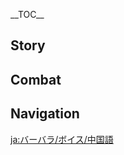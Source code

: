 {{CharacterTabs}}
{{LanguageTabs}}

__TOC__
==Story==
{{VO/Story
|character           = Barbara
|language            = zh
|language_s          = zh
|language_t          = zh-tw
|name_s              = 芭芭拉
|name_t              = 芭芭拉
|vo_01_01_title_s    = 初次见面…
|vo_01_01_title_t    = 初次見面…
|vo_01_01_subtitle   = Hello
|vo_01_01_file       = VO_{language}{character} Hello.ogg
|vo_01_01_tx_s       = 芭芭拉，闪耀登场~治疗就交给我吧，不会让你失望的！
|vo_01_01_tx_t       = 芭芭拉，閃耀登場~治療就交給我吧，不會讓{{MC|你|妳|mc=1}}失望的！
|vo_01_01_rm         = Bābālā, shǎnyào dēngchǎng~ Zhìliáo jiù jiāogěiwǒ ba, bùhuì ràng nǐ shīwàng de!
|vo_01_01_tl         = Barbara, sparkling debut~ Leave the healing to me, I won't disappoint you!

|vo_02_01_title_s    = 闲聊・犯困
|vo_02_01_title_t    = 閒聊・犯睏
|vo_02_01_subtitle   = Chat: Sleepiness
|vo_02_01_file       = VO_{language}{character} Chat - Sleepiness.ogg
|vo_02_01_tx_s       = 再这样站下去，会…想睡觉的…
|vo_02_01_tx_t       = 再這樣站下去，會…想睡覺的…
|vo_02_01_rm         = Zài zhèyàng zhàn xiàqù, huì... xiǎng shuìjiào de...
|vo_02_01_tl         = If I keep standing like this, I'll... want to sleep...

|vo_02_02_title_s    = 闲聊・激励
|vo_02_02_title_t    = 閒聊・激勵
|vo_02_02_subtitle   = Chat: Encouragement
|vo_02_02_file       = VO_{language}{character} Chat - Encouragement.ogg
|vo_02_02_tx_s       = 大家应该都在努力着，那我们也不能偷懒，对吧？
|vo_02_02_tx_t       = 大家應該都在努力著，那我們也不能偷懶，對吧？
|vo_02_02_rm         = Dàjiā yīnggāi dōu zài nǔlìzhe, nà wǒmen yě bùnéng tōulǎn, duì ba?
|vo_02_02_tl         = Everyone's probably working hard, so we can't slack off either, right?

|vo_02_03_title_s    = 闲聊・提神秘诀
|vo_02_03_title_t    = 閒聊・提神秘訣
|vo_02_03_subtitle   = Chat: Keeping One Refreshed
|vo_02_03_file       = VO_{language}{character} Chat - Keeping One Refreshed.ogg
|vo_02_03_tx_s       = 欸，是没精神了吗？尝一尝我做的辣味饮料吧，很提神的喔！
|vo_02_03_tx_t       = 欸，是沒精神了嗎？嘗一嘗我做的辣味飲料吧，很提神的喔！
|vo_02_03_rm         = Ei, shì méi jīngshénle ma? Chángyicháng wǒ zuò de làwèi yǐnliào ba, hěn tíshén de ō!
|vo_02_03_tl         = Aww, are you feeling tired? Try this spicy drink I made, it's really refreshing!

<!-- Weather -->
|vo_03_01_title_s    = 下雨的时候…
|vo_03_01_title_t    = 下雨的時候…
|vo_03_01_subtitle   = When It Rains
|vo_03_01_file       = VO_{language}{character} When It Rains.ogg
|vo_03_01_tx_s       = 这样淋着不要紧吗？会感冒的吧？
|vo_03_01_tx_t       = 這樣淋著不要緊嗎？會感冒的吧？
|vo_03_01_rm         = Zhèyàng línzhe bùyàojǐn ma? Huì gǎnmào de ba?
|vo_03_01_tl         = Is it really okay to get drenched like this? Won't we catch a cold?

|vo_03_02_title_s    = 打雷的时候…
|vo_03_02_title_t    = 打雷的時候…
|vo_03_02_subtitle   = When Thunder Strikes
|vo_03_02_file       = VO_{language}{character} When Thunder Strikes.ogg
|vo_03_02_tx_s       = 呜哇！
|vo_03_02_tx_t       = 嗚哇！
|vo_03_02_rm         = Wūwa!
|vo_03_02_tl         = Wah!

|vo_03_03_title_s    = 下雪的时候…
|vo_03_03_title_t    = 下雪的時候…
|vo_03_03_subtitle   = When It Snows
|vo_03_03_file       = VO_{language}{character} When It Snows.ogg
|vo_03_03_tx_s       = 欸！是雪花欸！冰冰凉凉的~！
|vo_03_03_tx_t       = 欸！是雪花欸！冰冰涼涼的~！
|vo_03_03_rm         = Ei! Shì xuěhuā ei! Bīngbīngliángliáng de~!
|vo_03_03_tl         = Oh, snowflakes! They're so cold and icy~!

|vo_03_04_title_s    = 阳光很好…
|vo_03_04_title_t    = 陽光很好…
|vo_03_04_subtitle   = When the Sun Is Out
|vo_03_04_file       = VO_{language}{character} When the Sun Is Out.ogg
|vo_03_04_tx_s       = 这样的好天气，嗯~适合比较明快的曲风呢！
|vo_03_04_tx_t       = 這樣的好天氣，嗯~適合比較明快的曲風呢！
|vo_03_04_rm         = Zhèyàng de hǎotiānqì, ǹg~ Shìhé bǐjiào míngkuài de qǔfēng ne!
|vo_03_04_tl         = This kind of nice weather, mmm~ suits a brighter style of music!

|vo_03_05_title_s    = 刮大风了…
|vo_03_05_title_t    = 刮大風了…
|vo_03_05_subtitle   = When the Wind Is Blowing
|vo_03_05_file       = VO_{language}{character} When the Wind Is Blowing.ogg
|vo_03_05_tx_s       = 放心，我不会被吹走的！
|vo_03_05_tx_t       = 放心，我不會被吹走的！
|vo_03_05_rm         = Fàngxīn, wǒ bùhuì bèi chuīzǒu de!
|vo_03_05_tl         = Don't worry, I won't be blown away!

|vo_04_01_title_s    = 早上好…
|vo_04_01_title_t    = 早安…
|vo_04_01_subtitle   = Good Morning
|vo_04_01_file       = VO_{language}{character} Good Morning.ogg
|vo_04_01_tx_s       = 早安~今天也要加油呀。
|vo_04_01_tx_t       = 早安~今天也要加油呀。
|vo_04_01_rm         = Zǎo'ān~ Jīntiān yě yào jiāyóu ya.
|vo_04_01_tl         = Good morning~ We must also do our best today.

|vo_04_02_title_s    = 中午好…
|vo_04_02_title_t    = 午安…
|vo_04_02_subtitle   = Good Afternoon
|vo_04_02_file       = VO_{language}{character} Good Afternoon.ogg
|vo_04_02_tx_s       = 欸，想听我唱歌…？对不起，还…还没有到演出时间呢。
|vo_04_02_tx_t       = 欸，想聽我唱歌…？對不起，還…還沒有到演出時間呢。
|vo_04_02_rm         = Ei, xiǎng tīng wǒ chànggē...? Duìbùqǐ, hái... hái méiyǒu dào yǎnchū shíjiān ne.
|vo_04_02_tl         = Ehh, you want to hear me sing...? I'm sorry, it... it isn't time for the performance yet.

|vo_04_03_title_s    = 晚上好…
|vo_04_03_title_t    = 晚上好…
|vo_04_03_subtitle   = Good Evening
|vo_04_03_file       = VO_{language}{character} Good Evening.ogg
|vo_04_03_tx_s       = 想吃猎鹿人餐馆的香辣鲈鱼…可是最近的肚子，呜…
|vo_04_03_tx_t       = 想吃獵鹿人餐館的香辣鱸魚…可是最近的肚子，嗚…
|vo_04_03_rm         = Xiǎng chī Lièlùrén Cānguǎn de xiānglà lúyú... Kěshì zuìjìn de dùzi, wu...
|vo_04_03_tl         = I want to eat some spicy bass from Good Hunter... But my stomach recently, sigh...

|vo_04_04_title_s    = 晚安…
|vo_04_04_title_t    = 晚安…
|vo_04_04_subtitle   = Good Night
|vo_04_04_file       = VO_{language}{character} Good Night.ogg
|vo_04_04_tx_s       = 辛苦了！请好好休息吧。
|vo_04_04_tx_t       = 辛苦了！請好好休息吧。
|vo_04_04_rm_s       = Xīnkǔle! Qǐng hǎohao xiūxi ba.
|vo_04_04_rm_t       = Xīnkǔle! Qǐng hǎohao xiūxí ba.
|vo_04_04_tl         = Thank you for your hard work! Please have a good rest.

|vo_05_01_title_s    = 关于{name_s}自己…
|vo_05_01_title_t    = 關於{name_t}自己…
|vo_05_01_subtitle   = About {character}
|vo_05_01_file       = VO_{language}{character} About {character}.ogg
|vo_05_01_tx_s       = 「指引我前进的风啊。在我困顿时给我继续前行的力量，在我迷惑时给我辨明善恶的智慧，在我遭受不义时给我抗争的勇气…」…哎呀，抱歉，刚才在专心祈祷。有什么事吗？
|vo_05_01_tx_t       = 「指引我前進的風啊。在我困頓時給我繼續前行的力量，在我迷惑時給我辨明善惡的智慧，在我遭受不義時給我抗爭的勇氣…」…哎呀，抱歉，剛才在專心祈禱。有什麼事嗎？
|vo_05_01_rm         = "Zhǐyǐn wǒ qiánjìn de fēng a. Zài wǒ kùndùn shí gěi wǒ jìxù qiánxíng de lìliàng, zài wǒ míhuò shí gěi wǒ biànmíng shàn'è de zhìhuì, zài wǒ zāoshòu bùyì shí gěi wǒ kàngzhēng de yǒngqì..." ...Āiya, bàoqiàn, gāngcái zài zhuānxīn qídǎo. Yǒu shénme shì ma?
|vo_05_01_tl         = "The wind that guides me onward, grant me the strength to move forward in my distress, grant me the wisdom to discern good and evil in my confusion, grant me the courage of resistance when faced with injustice..." ...Ah, my apologies, I was focused in prayer. Is something the matter?

|vo_06_01_title_s    = 关于我们・愿望
|vo_06_01_title_t    = 關於我們・願望
|vo_06_01_subtitle   = About Us: Hopes
|vo_06_01_file       = VO_{language}{character} About Us - Hopes.ogg
|vo_06_01_tx_s       = 我的愿望，是给身边的大家带来笑容！只要能帮上你的忙，我就很开心了。
|vo_06_01_tx_t       = 我的願望，是給身邊的大家帶來笑容！只要能幫上{{MC|你|妳|mc=1}}的忙，我就很開心了。
|vo_06_01_rm         = Wǒ de yuànwàng, shì gěi shēnbiān de dàjiā dàilái xiàoróng! Zhǐyào néng bāngshàng nǐ de máng, wǒ jiù hěn kāixīnle.
|vo_06_01_tl         = My wish is to bring smiles to everyone around me! I would be really happy if I can help you.

|vo_06_02_title_s    = 关于我们・梦想
|vo_06_02_title_t    = 關於我們・夢想
|vo_06_02_subtitle   = About Us: Dreams
|vo_06_02_friendship = 6
|vo_06_02_file       = VO_{language}{character} About Us - Dreams.ogg
|vo_06_02_tx_s       = 谢谢你陪我走到现在，离我的梦想已经越来越近了呢。未来的日子，也请多多关照啦~！
|vo_06_02_tx_t       = 謝謝{{MC|你|妳|mc=1}}陪我走到現在，離我的夢想已經越來越近了呢。未來的日子，也請多多關照啦~！
|vo_06_02_rm         = Xièxie nǐ péi wǒ zǒu dào xiànzài, lí wǒ de mèngxiǎng yǐjīng yuè lái yuè jìnle ne. Wèilái de rìzi, yě qǐng duōduō guānzhào la~!
|vo_06_02_tl         = Thank you for accompanying me this far. I'm getting closer and closer to my dreams. Please continue looking after me in the future as well!

|vo_07_01_title_s    = 关于「神之眼」…
|vo_07_01_title_t    = 關於「神之眼」…
|vo_07_01_subtitle   = About the [[Vision]]
|vo_07_01_friendship = 4
|vo_07_01_file       = VO_{language}{character} About the Vision.ogg
|vo_07_01_tx_s       = 每个人都会有自己的愿望。汇聚大家的愿望，让大家感到幸福，这一定，就是神给予我的使命吧。
|vo_07_01_tx_t       = 每個人都會有自己的願望。匯聚大家的願望，讓大家感到幸福，這一定，就是神給予我的使命吧。
|vo_07_01_rm         = Měigèrén dōuhuì yǒu zìjǐ de yuànwàng. Huìjù dàjiā de yuànwàng, ràng dàjiā gǎndào xìngfú, zhè yīdìng, jiùshì shén jǐyǔ wǒ de shǐmìng ba.
|vo_07_01_tl         = Everyone has their own wishes. Gathering everyone's wishes, bringing happiness to everyone, this must be the mission that the Gods have given me.

|vo_07_02_title_s    = 有什么想要分享…
|vo_07_02_title_t    = 有什麼想要分享…
|vo_07_02_subtitle   = Something to Share
|vo_07_02_file       = VO_{language}{character} Something to Share.ogg
|vo_07_02_tx_s       = 蒙德城外青青的原野，真的百看不厌。但我听说，世界上还有蓝色的树林呢！就在海对岸的稻妻城那边。嗯！我还得多攒一点…欸？问我在攒什么？嘿嘿，是秘密哦~！
|vo_07_02_tx_t       = 蒙德城外青青的原野，真的百看不厭。但我聽說，世界上還有藍色的樹林呢！就在海對岸的稻妻城那邊。嗯！我還得多存一點…欸？問我在存什麼？嘿嘿，是秘密哦~！
|vo_07_02_rm         = Méngdé-chéng wài qīngqīng de yuányě, zhēnde bǎikànbùyàn. Dàn wǒ tīngshuō, shìjiè shàng hái yǒu lánsè de shùlín ne! Jiù zài hǎiduì'àn de Dàoqī-chéng nàbiān. Ǹg! Wǒ hái děi duō zǎn yīdiǎn... Ei? Wèn wǒ zài zǎn shénme? Hēihei, shì mìmì o~!
|vo_07_02_tl         = I never tire of seeing the green fields outside of Mondstadt City. But I've heard that there are also blue forests in this world! Right across the sea near Inazuma City. Mmm! I still have to save up a little more... Eh? You're asking me what I'm saving? Hehe, it's a secret!

|vo_07_03_title_s    = 感兴趣的见闻…
|vo_07_03_title_t    = 感興趣的見聞…
|vo_07_03_subtitle   = Interesting Things
|vo_07_03_file       = VO_{language}{character} Interesting Things.ogg
|vo_07_03_tx_s       = 向日葵一直对着阳光的样子，很耀眼呢。其实，妈妈送过我一条向日葵风格的礼裙…但我什么时候才能穿上它去演出呢？
|vo_07_03_tx_t       = 向日葵一直對著陽光的樣子，很耀眼呢。其實，媽媽送過我一條向日葵風格的禮裙…但我什麼時候才能穿上它去演出呢？
|vo_07_03_rm         = Xiàngrìkuí yīzhí duìzhe yángguāng de yàngzi, hěn yàoyǎn ne. Qíshí, māma sòngguò wǒ yītiáo xiàngrìkuí fēnggé de lǐqún... Dàn wǒ shénme shíhòu cáinéng chuān shàng tā qù yǎnchū ne?
|vo_07_03_tl         = The way sunflowers always face the sun is a very dazzling sight. Actually, Mother once gifted me a sunflower dress... But when will I be able to wear it for a performance?

|vo_08_01_title_s    = 关于琴…
|vo_08_01_title_t    = 關於琴…
|vo_08_01_subtitle   = About [[Jean]]
|vo_08_01_friendship = 4
|vo_08_01_file       = VO_{language}{character} About Jean.ogg
|vo_08_01_tx_s       = 代理团长大人…骑士团的领袖，大家都很喜欢她哦。欸？问我吗？我…我当然也非常尊敬她！
|vo_08_01_tx_t       = 代理團長大人…騎士團的領袖，大家都很喜歡她哦。欸？問我嗎？我…我當然也非常尊敬她！
|vo_08_01_rm         = Dàilǐ Tuánzhǎng-dàrén... Qíshìtuán de lǐngxiù, dàjiā dōu hěn xǐhuān tā o. Ei? Wèn wǒ ma? Wǒ... wǒ dāngrán yě fēicháng zūnjìng tā!
|vo_08_01_tl         = The Acting Grand Master... The leader of the Knights, everyone really likes her. Eh? You're asking me? I... Of course I also respect her very much!

|vo_08_02_title_s    = 关于丽莎…
|vo_08_02_title_t    = 關於麗莎…
|vo_08_02_subtitle   = About [[Lisa]]
|vo_08_02_friendship = 4
|vo_08_02_file       = VO_{language}{character} About Lisa.ogg
|vo_08_02_tx_s       = 我一直承蒙丽莎姐姐照顾呢。要是她也成为偶像的话，我绝对会全力应援，喊到嗓子哑掉…啊，这样会吓到别人的吧…
|vo_08_02_tx_t       = 我一直承蒙麗莎姐姐照顧呢。要是她也成為偶像的話，我絕對會全力應援，喊到嗓子啞掉…啊，這樣會嚇到別人的吧…
|vo_08_02_rm         = Wǒ yīzhí chéngméng Lìshā-jiějie zhàogù ne. Yàoshi tā yě chéngwéi ǒuxiàng de huà, wǒ juéduì huì quánlì yìngyuán, hǎn dào sǎngzi yǎdiào... A, zhèyàng huì xià dào biérén de ba...
|vo_08_02_tl         = I've always been under the care of Lisa. If she were to become an idol, I will definitely cheer her on with all of my energy, and shout until my voice becomes hoarse... Ah, that might scare other people...

|vo_08_03_title_s    = 关于安柏…
|vo_08_03_title_t    = 關於安柏…
|vo_08_03_subtitle   = About [[Amber]]
|vo_08_03_friendship = 4
|vo_08_03_file       = VO_{language}{character} About Amber.ogg
|vo_08_03_tx_s       = 以前就经常看到安柏风风火火地往城外跑，侦察骑士还真是辛苦呀。
|vo_08_03_tx_t       = 以前就經常看到安柏風風火火地往城外跑，偵察騎士還真是辛苦呀。
|vo_08_03_rm         = Yǐqián jiù jīngcháng kàndào Ānbó fēngfēnghuǒhuǒ de wǎng chéngwài pǎo, Zhēnchá-qíshì hái zhēnshi xīnkǔ ya.
|vo_08_03_tl         = In the past, I've often seen Amber rushing out of the city in a great hurry. Being an Outrider must be tough.

|vo_08_04_title_s    = 关于迪卢克…
|vo_08_04_title_t    = 關於迪盧克…
|vo_08_04_subtitle   = About [[Diluc]]
|vo_08_04_friendship = 4
|vo_08_04_file       = VO_{language}{character} About Diluc.ogg
|vo_08_04_tx_s       = 迪卢克老爷吗？上次在「天使的馈赠」演出，他一直皱着眉头…是不是我唱的歌他不喜欢呢？
|vo_08_04_tx_t       = 迪盧克老爺嗎？上次在「天使的饋贈」演出，他一直皺著眉頭…是不是我唱的歌他不喜歡呢？
|vo_08_04_rm         = Dílúkè-lǎoyé ma? Shàngcì zài "Tiānshǐ de Kuìzèng" yǎnchū, tā yīzhí zhòuzhe méitóu... Shìbushì wǒ chàng de gē tā bùxǐhuān ne?
|vo_08_04_tl         = Master Diluc? The last time I was performing at the "Angel's Share," he was furrowing his brows the whole time...maybe he didn't like the song I was singing?

|vo_08_05_title_s    = 关于温迪…
|vo_08_05_title_t    = 關於溫迪…
|vo_08_05_subtitle   = About [[Venti]]
|vo_08_05_friendship = 4
|vo_08_05_file       = VO_{language}{character} About Venti.ogg
|vo_08_05_tx_s       = 温迪的声音很好听！不过，他唱的歌跟我擅长的风格差异很大。我试着偷偷学过…那旋律还真是复杂呀。
|vo_08_05_tx_t       = 溫迪的聲音很好聽！不過，他唱的歌跟我擅長的風格差異很大。我試著偷偷學過…那旋律還真是複雜呀。
|vo_08_05_rm         = Wēndí de shēngyīn hěn hǎotīng! Bùguò, tā chàng de gē gēn wǒ shàncháng de fēnggé chāyì hěn dà. Wǒ shìzhe tōutōu xuéguò... Nà xuánlǜ hái zhēnshi fùzá ya.
|vo_08_05_tl         = Venti's voice is so nice! Although, the songs he sings versus the songs I'm good at have a big gap in style. I secretly tried learning once... The melody was really complicated.

|vo_08_06_title_s    = 关于班尼特…
|vo_08_06_title_t    = 關於班尼特…
|vo_08_06_subtitle   = About [[Bennett]]
|vo_08_06_friendship = 4
|vo_08_06_file       = VO_{language}{character} About Bennett.ogg
|vo_08_06_tx_s       = 班尼特经常带着一身伤痕来教堂…他却一直毫不在意、大大咧咧地笑着。唔…还是应该更爱惜自己才好啊。
|vo_08_06_tx_t       = 班尼特經常帶著一身傷痕來教堂…他卻一直毫不在意、大大咧咧地笑著。唔…還是應該更愛惜自己才好啊。
|vo_08_06_rm_s       = Bānnítè jīngcháng dài zhe yīshēn shānghén lái jiàotáng... Tā què yīzhí háo bù zàiyì, dàdaliēliě de xiàozhe. Wu... háishì yīnggāi gèng àixī zìjǐ cái hǎo a.
|vo_08_06_rm_t       = Bānnítè jīngcháng dài zhe yīshēn shānghén lái jiàotáng... Tā què yīzhí háo bù zàiyì, dàdaliēliě de xiàozhe. Wu... háishì yīnggāi gèng àixí zìjǐ cái hǎo a.
|vo_08_06_tl         = Bennett always arrives at the Cathedral with a body full of wounds... But he doesn't mind it in the slightest, always laughing heartily. Sigh... It's better to take good care of yourself.

|vo_08_07_title_s    = 关于法尔伽…
|vo_08_07_title_t    = 關於法爾伽…
|vo_08_07_subtitle   = About [[Varka]]
|vo_08_07_friendship = 4
|vo_08_07_file       = VO_{language}{character} About Varka.ogg
|vo_08_07_tx_s       = 父亲跟着法尔伽大团长一起出远门了，也不知道路途中会不会遇到什么…啊，没关系，大团长可是「北风骑士」，一定没问题的！我…也会为他们祈祷的。
|vo_08_07_tx_t       = 父親跟著法爾伽大團長一起出遠門了，也不知道路途中會不會遇到什麼…啊，沒關係，大團長可是「北風騎士」，一定沒問題的！我…也會為他們祈禱的。
|vo_08_07_rm         = Fùqīn gēnzhe Fǎěrjiā Dà-tuánzhǎng yīqǐ chūyuǎnménle, yě bùzhīdào lùtú zhōng huìbuhuì yùdào shénme... A, méiguānxì, Dà-tuánzháng kěshì "Běifēng Qíshì", yīdìng méiwèntí de! Wǒ... yě huì wèi tāmen qídǎo de.
|vo_08_07_tl         = Father left to accompany Grand Master Varka on a long journey, and I don't know what they might encounter along the way... Ah, it's alright, the Grand Master is the "Boreas Knight," so they'll definitely be fine! I'll... also keep them in my prayers.

|vo_08_08_title_s    = 关于罗莎莉亚…
|vo_08_08_title_t    = 關於蘿莎莉亞…
|vo_08_08_subtitle   = About [[Rosaria]]
|vo_08_08_friendship = 4
|vo_08_08_file       = VO_{language}{character} About Rosaria.ogg
|vo_08_08_tx_s       = 罗莎莉亚修女虽然难以接近，也从不参加祈祷，但我觉得…唔，她一定是相信着风神的！不过，不过我并没有勇气和她交流就是了…
|vo_08_08_tx_t       = 蘿莎莉亞修女雖然難以接近，也從不參加祈禱，但我覺得…唔，她一定是相信著風神的！不過，不過我並沒有勇氣和她交流就是了…
|vo_08_08_rm_s       = Luóshālìyà-xiūnǚ suīrán nán yǐ jiējìn, yě cóng bù cānjiā qídǎo, dàn wǒ juéde... Wu, tā yīdìng shì xiāngxìn zhe Fēngshén de! Bùguò, bùguò wǒ bìng méiyǒu yǒngqì hé tā jiāoliú jiùshìle...
|vo_08_08_rm_t       = Luóshālìyà-xiūnǚ suīrán nán yǐ jiējìn, yě cóng bù cānjiā qídǎo, dàn wǒ juéde... Wu, tā yīdìng shì xiāngxìn zhe Fēngshén de! Bùguò, bùguò wǒ bìng méiyǒu yǒngqì hàn tā jiāoliú jiùshìle...
|vo_08_08_tl         = Although Sister Rosaria is hard to approach and never joins the prayers, I feel... She must believe in the Anemo Archon! I don't have the courage to interact with her though...

|vo_08_09_title_s    = 关于诺艾尔…
|vo_08_09_title_t    = 關於諾艾爾…
|vo_08_09_subtitle   = About [[Noelle]]
|vo_08_09_friendship = 4
|vo_08_09_file       = VO_{language}{character} About Noelle.ogg
|vo_08_09_tx_s       = 诺艾尔实在是太可爱了！人又温柔，还很有耐心，跟她在一起的时候，完全不会有什么压力…哦，对了，她做的茶点也很特别。又香，又甜，而且很健康，嘿嘿。
|vo_08_09_tx_t       = 諾艾爾實在是太可愛了！人又溫柔，還很有耐心，跟她在一起的時候，完全不會有什麼壓力…哦，對了，她做的茶點也很特別。又香，又甜，而且很健康，嘿嘿。
|vo_08_09_rm         = Nuò'ài'ěr shízài shì tài kě'àile! Rén yòu wēnróu, hái hěn yǒu nàixīn, gēn tā zàiyīqǐ de shíhòu, wánquán bùhuì yǒu shénme yālì... O, duìle, tā zuò de chádiǎn yě hěn tèbié. Yòu xiāng, yòu tián, érqiě hěn jiànkāng, hēihei.
|vo_08_09_tl         = Noelle is just too cute! She's both gentle and patient. When I'm with her, I don't feel any pressure at all... Oh, right, the refreshments she makes are also very special. Fragrant and sweet, and also very healthy. Hehe.

|vo_09_01_title_s    = 想要了解{name_s}・其一
|vo_09_01_title_t    = 想要瞭解{name_t}・其一
|vo_09_01_subtitle   = More About {character}: I
|vo_09_01_file       = VO_{language}{character} More About {character} - 01.ogg
|vo_09_01_tx_s       = 骑士们挥剑作战的样子好帅啊！你是不是也有这种感觉？我自己也试过用剑…欸嘿嘿，可惜我在剑术上，完全没有天赋呢。
|vo_09_01_tx_t       = 騎士們揮劍作戰的樣子好帥啊！{{MC|你|妳|mc=1}}是不是也有這種感覺？我自己也試過用劍…欸嘿嘿，可惜我在劍術上，完全沒有天賦呢。
|vo_09_01_rm         = Qíshìmen huījiàn zuòzhàn de yàngzi hǎo shuài a! Nǐ shìbushì yě yǒu zhèzhǒng gǎnjué? Wǒ zìjǐ yě shìguò yòng jiàn... Eihēihēi, kěxí wǒ zài jiànshù shàng, wánquán méiyǒu tiānfù ne.
|vo_09_01_tl         = The way the Knights wield their swords and engage in combat is so cool! Do you feel the same way? I've also tried using a sword myself... Ehehe, it's too bad that I don't have any talent in swordsmanship.

|vo_09_02_title_s    = 想要了解{name_s}・其二
|vo_09_02_title_t    = 想要瞭解{name_t}・其二
|vo_09_02_subtitle   = More About {character}: II
|vo_09_02_friendship = 3
|vo_09_02_file       = VO_{language}{character} More About {character} - 02.ogg
|vo_09_02_tx_s       = 想要治愈大家。就是这么简单的心情，让我成为了牧师。要是能帮上大家就好了。
|vo_09_02_tx_t       = 想要治癒大家。就是這麼簡單的心情，讓我成為了牧師。要是能幫上大家就好了。
|vo_09_02_rm         = Xiǎngyào zhìyù dàjiā. Jiùshì zhème jiǎndān de xīnqíng, ràng wǒ chéngwéile mùshī. Yàoshi néng bāngshàng dàjiā jiù hǎole.
|vo_09_02_tl         = I want to heal everyone. It's this simple emotion that pushed me to become a Deaconess. It would be nice if I can help everyone.

|vo_09_03_title_s    = 想要了解{name_s}・其三
|vo_09_03_title_t    = 想要瞭解{name_t}・其三
|vo_09_03_subtitle   = More About {character}: III
|vo_09_03_friendship = 4
|vo_09_03_file       = VO_{language}{character} More About {character} - 03.ogg
|vo_09_03_tx_s       = 偶像，唔{{sic|...|hide=1}}是从艾莉丝那边了解到的…「优秀的偶像能够治愈人们的心灵。」嗯，嗯，总之就是这样啦。
|vo_09_03_tx_t       = 偶像，唔…是從艾莉絲那邊瞭解到的…「優秀的偶像能夠治癒人們的心靈。」嗯，嗯，總之就是這樣啦。
|vo_09_03_rm         = Ǒuxiàng, wú... Shì cóng Àilìsī nàbiān liǎojiě dào de... "Yōuxiù de ǒuxiàng nénggòu zhìyù rénmen de xīnlíng." Ǹg, ǹg, zǒngzhī jiùshì zhèyàng la.
|vo_09_03_tl         = Idol, huh... I learned about them from Alice. "Excellent idols can heal the hearts of others." Mm mm, that's it really.

|vo_09_04_title_s    = 想要了解{name_s}・其四
|vo_09_04_title_t    = 想要瞭解{name_t}・其四
|vo_09_04_subtitle   = More About {character}: IV
|vo_09_04_friendship = 5
|vo_09_04_file       = VO_{language}{character} More About {character} - 04.ogg
|vo_09_04_tx_s       = 我每天都在努力，这份努力…如果能配得上蒙德城大家的信任…
|vo_09_04_tx_t       = 我每天都在努力，這份努力…如果能配得上蒙德城大家的信任…
|vo_09_04_rm         = Wǒ měitiān dōu zài nǔlì, zhè fèn nǔlì... Rúguǒ néng pèidéshàng Méngdé-chéng dàjiā de xìnrèn...
|vo_09_04_tl         = I'm trying my best every day. This effort... If it can be worthy of the trust of everyone in Mondstadt...

|vo_09_05_title_s    = 想要了解{name_s}・其五
|vo_09_05_title_t    = 想要瞭解{name_t}・其五
|vo_09_05_subtitle   = More About {character}: V
|vo_09_05_friendship = 6
|vo_09_05_file       = VO_{language}{character} More About {character} - 05.ogg
|vo_09_05_tx_s       = 每次演出的时候我都会想…我真的能够治愈蒙德城里的每个人么？但是看着你，我总觉得只要一步步向前，总有一天…欸？至少已经把你治愈了…？这时候不是应该说！我已经治愈很多人了吗？！不过这样也不错…
|vo_09_05_tx_t       = 每次演出的時候我都會想…我真的能夠治癒蒙德城裡的每個人嗎？但是看著{{MC|你|妳|mc=1}}，我總覺得只要一步步向前，總有一天…欸？至少已經把{{MC|你|妳|mc=1}}治癒了…？這時候不是應該說！我已經治癒很多人了嗎？！不過這樣也不錯…
|vo_09_05_rm         = Měicì yǎnchū de shíhòu wǒ dōuhuì xiǎng... Wǒ zhēnde nénggòu zhìyù Méngdé-chéng lǐ de měigèrén me? Dànshì kànzhe nǐ, wǒ zǒng juéde zhǐyào yībùbù xiàngqián, zǒngyǒu yītiān... Ei? Zhìshǎo yǐjīng bǎ nǐ zhìyùle...? Zhè shíhòu bùshì yīnggāi shuō! Wǒ yǐjīng zhìyù hěnduō rénle ma?! Bùguò zhèyàng yě bùcuò...
|vo_09_05_tl         = Every time I perform I always wonder... Am I really able to heal everyone in Mondstadt City? But when I look at you, I feel like as long as I keep moving forward step by step, one day... Huh? At least I've already healed you...? Shouldn't you be saying that I've already healed a lot of people?! But, this isn't too bad either...

|vo_10_01_title_s    = {name_s}的爱好…
|vo_10_01_title_t    = {name_t}的愛好…
|vo_10_01_subtitle   = {character}'s Hobbies
|vo_10_01_file       = VO_{language}{character} Hobbies.ogg
|vo_10_01_tx_s       = 是大家脸上的笑容，一直在支持我。
|vo_10_01_tx_t       = 是大家臉上的笑容，一直在支持我。
|vo_10_01_rm         = Shì dàjiā liǎnshàng de xiàoróng, yīzhí zài zhīchí wǒ.
|vo_10_01_tl         = It's the smile on everyone's faces that has continuously cheered me on.

|vo_10_02_title_s    = {name_s}的烦恼…
|vo_10_02_title_t    = {name_t}的煩惱…
|vo_10_02_subtitle   = {character}'s Troubles
|vo_10_02_file       = VO_{language}{character} Troubles.ogg
|vo_10_02_tx_s       = 同伴们一直在受伤…我，没有替大家分担痛苦的力量。但我可以尽最大的努力治疗！一定，要让大家恢复健康。
|vo_10_02_tx_t       = 同伴們一直在受傷…我，沒有替大家分擔痛苦的力量。但我可以盡最大的努力治療！一定，要讓大家恢復健康。
|vo_10_02_rm         = Tóngbànmen yīzhí zài shòushāng... Wǒ, méiyǒu tì dàjiā fēndān tòngkǔ de lìliàng. Dàn wǒ kěyǐ jǐn zuìdà de nǔlì zhìliáo! Yīdìng, yào ràng dàjiā huīfù jiànkāng.
|vo_10_02_tl         = My friends are always getting hurt... I don't have the ability to share in shouldering this pain. But I can do my very best to heal! I will definitely restore everyone to their fullest health.

|vo_10_03_title_s    = 喜欢的食物…
|vo_10_03_title_t    = 喜歡的食物…
|vo_10_03_subtitle   = Favorite Food
|vo_10_03_file       = VO_{language}{character} Favorite Food.ogg
|vo_10_03_tx_s       = 你喜欢麻辣小鱼干吗？我这还有两条…喏，给你一条！
|vo_10_03_tx_t       = {{MC|你|妳|mc=1}}喜歡麻辣小魚乾嗎？我這還有兩條…喏，給{{MC|你|妳|mc=1}}一條！
|vo_10_03_rm         = Nǐ xǐhuān málà-xiǎoyúgàn ma? Wǒ zhè háiyǒu liǎng tiáo... Nuo, gěi nǐ yī tiáo!
|vo_10_03_tl         = Do you like spicy dried fish? I still have two pieces here... Here's one for you!

|vo_10_04_title_s    = 讨厌的食物…
|vo_10_04_title_t    = 討厭的食物…
|vo_10_04_subtitle   = Least Favorite Food
|vo_10_04_file       = VO_{language}{character} Least Favorite Food.ogg
|vo_10_04_tx_s       = 我不太喜欢苦的东西，特别是…苦瓜。
|vo_10_04_tx_t       = 我不太喜歡苦的東西，特別是…苦瓜。
|vo_10_04_rm         = Wǒ bùtài xǐhuān kǔ de dōngxī, tèbié shì... kǔguā.
|vo_10_04_tl         = I don't particularly like bitter things, especially... bitter gourd.

<!-- Receiving a Gift -->
|vo_11_01_title_s    = 收到赠礼・其一
|vo_11_01_title_t    = 收到贈禮・其一
|vo_11_01_subtitle   = Receiving a Gift: I
|vo_11_01_file       = VO_{language}{character} Receiving a Gift - 01.ogg
|vo_11_01_tx_s       = 很少吃到那么合我口味的菜肴。今天是幸运日呢！
|vo_11_01_tx_t       = 很少吃到那麼合我口味的菜餚。今天是幸運日呢！
|vo_11_01_rm         = Hěnshǎo chī dào nàme hé wǒ kǒuwèi de càiyáo. Jīntiān shì xìngyùn-rì ne!
|vo_11_01_tl         = I rarely get to eat a dish that suits my personal tastes so much. Today is a lucky day!

|vo_11_02_title_s    = 收到赠礼・其二
|vo_11_02_title_t    = 收到贈禮・其二
|vo_11_02_subtitle   = Receiving a Gift: II
|vo_11_02_file       = VO_{language}{character} Receiving a Gift - 02.ogg
|vo_11_02_tx_s       = 谢谢你特意做的这些，这次，是被你治愈了。
|vo_11_02_tx_t       = 謝謝{{MC|你|妳|mc=1}}特意做的這些，這次，是被{{MC|你|妳|mc=1}}治癒了。
|vo_11_02_rm         = Xièxie nǐ tèyì zuò de zhèxiē, zhècì, shì bèi nǐ zhìyùle.
|vo_11_02_tl         = Thank you for going out of your way to make these. This time, I've been healed by you.

|vo_11_03_title_s    = 收到赠礼・其三
|vo_11_03_title_t    = 收到贈禮・其三
|vo_11_03_subtitle   = Receiving a Gift: III
|vo_11_03_file       = VO_{language}{character} Receiving a Gift - 03.ogg
|vo_11_03_tx_s       = 不，不好…
|vo_11_03_tx_t       = 不、不好…
|vo_11_03_rm         = Bù, bùhǎo...
|vo_11_03_tl         = N&mdash;Not good...

|vo_12_01_title_s    = 生日…
|vo_12_01_title_t    = 生日…
|vo_12_01_subtitle   = Birthday
|vo_12_01_file       = VO_{language}{character} Birthday.ogg
|vo_12_01_tx_s       = 请收下！这个是给你的生日礼物，专属签名绘哟~欸嘿，等下一首新歌，我会第一时间唱给你听的！生日快乐呀！
|vo_12_01_tx_t       = 請收下！這個是給{{MC|你|妳|mc=1}}的生日禮物，專屬簽名繪喲~欸嘿，等下一首新歌，我會第一時間唱給{{MC|你|妳|mc=1}}聽的！生日快樂呀！
|vo_12_01_rm         = Qǐng shōuxià! Zhège shì gěi nǐ de shēngrì lǐwù, zhuānshǔ qiānmínghuì yo~ Eihei, děngxià yī shǒu xīn'gē, wǒ huì dìyīshíjiān chàng gěi nǐ tīng de! Shēngrì kuàilè ya!
|vo_12_01_tl         = Please accept this! This is a birthday present for you, a special autograph~ Ehe, the next time I come up with a new song, I will sing it for you as soon as I can! Happy birthday!

|vo_13_01_title_s    = 突破的感受・起
|vo_13_01_title_t    = 突破的感受・起
|vo_13_01_subtitle   = Feelings About Ascension: Intro
|vo_13_01_ascension  = 1
|vo_13_01_file       = VO_{language}{character} Feelings About Ascension -  01.ogg
|vo_13_01_tx_s       = 芭芭拉的舞步…治愈力UP！
|vo_13_01_tx_t       = 芭芭拉的舞步…治癒力UP！
|vo_13_01_rm         = Bābālā de wǔbù... Zhìyùlì UP!
|vo_13_01_tl         = Barbara's dance steps... Healing power UP!

|vo_13_02_title_s    = 突破的感受・承
|vo_13_02_title_t    = 突破的感受・承
|vo_13_02_subtitle   = Feelings About Ascension: Building Up
|vo_13_02_ascension  = 2
|vo_13_02_file       = VO_{language}{character} Feelings About Ascension -  02.ogg
|vo_13_02_tx_s       = 谢谢你的支持~啊，不好，好像有点太激动了…心脏怦怦跳个不停。
|vo_13_02_tx_t       = 謝謝{{MC|你|妳|mc=1}}的支持~啊，不好，好像有點太激動了…心臟怦怦跳個不停。
|vo_13_02_rm         = Xièxie nǐ de zhīchí~ A, bùhǎo, hǎoxiàng yǒudiǎn tài jīdòngle... Xīnzàng pēngpeng tiào gè bùtíng.
|vo_13_02_tl         = Thank you for your support~ Ah, oh no, it seems I'm a little too excited... My heart is beating so fast.

|vo_13_03_title_s    = 突破的感受・转
|vo_13_03_title_t    = 突破的感受・轉
|vo_13_03_subtitle   = Feelings About Ascension: Climax
|vo_13_03_ascension  = 4
|vo_13_03_file       = VO_{language}{character} Feelings About Ascension -  03.ogg
|vo_13_03_tx_s       = 请告诉我继续变强的秘诀~欸？放心交给你就行？…这怎么行，我也要一起努力！
|vo_13_03_tx_t       = 請告訴我繼續變強的秘訣~欸？放心交給{{MC|你|妳|mc=1}}就行？…這怎麼行，我也要一起努力！
|vo_13_03_rm         = Qǐng gàosù wǒ jìxù biàn qiáng de mìjué~ Ei? Fàngxīn jiāo gěi nǐ jiùxíng? ...Zhè zěnme xíng, wǒ yě yào yīqǐ nǔlì!
|vo_13_03_tl         = Please tell me the secret to becoming stronger~ Eh? Don't worry and leave it to you? ...How can I do that, I also want to work hard together!

|vo_13_04_title_s    = 突破的感受・合
|vo_13_04_title_t    = 突破的感受・合
|vo_13_04_subtitle   = Feelings About Ascension: Conclusion
|vo_13_04_ascension  = 6
|vo_13_04_file       = VO_{language}{character} Feelings About Ascension -  04.ogg
|vo_13_04_tx_s       = 和你一起旅行，我才意识到舞台是没有边界的。谢谢你！嘿嘿…好！一起喊出那句咒语吧！三、二、一，&mdash;&mdash;芭芭拉冲呀！
|vo_13_04_tx_t       = 和{{MC|你|妳|mc=1}}一起旅行，我才意識到舞臺是沒有邊界的。謝謝{{MC|你|妳|mc=1}}！嘿嘿…好！一起喊出那句咒語吧！三、二、一，&mdash;&mdash;芭芭拉衝呀！
|vo_13_04_rm_s       = Hé nǐ yīqǐ lǚxíng, wǒ cái yìshí dào wǔtái shì méiyǒu biānjiè de. Xièxie nǐ! Hēihei... Hǎo! Yīqǐ hǎnchū nà jù zhòuyǔ ba! Sān, èr, yī, {{lmdash}}Bābālā chōng ya!
|vo_13_04_rm_t       = Hàn nǐ yīqǐ lǚxíng, wǒ cái yìshì dào wǔtái shì méiyǒu biānjiè de. Xièxie nǐ! Hēihei... Hǎo! Yīqǐ hǎnchū nà jù zhòuyǔ ba! Sān, èr, yī, {{lmdash}}Bābālā chōng ya!
|vo_13_04_tl         = Travelling together with you, I finally realized that the stage has no boundaries. Thank you! Hehe... Okay! Let's yell that spell together! Three, two, one... Barbara onwards!
}}

==Combat==
{{Combat VO
|character           = Barbara
|language            = zh
|skill_1_tx_s        = 我会保护大家！
|skill_1_tx_t        = 我會保護大家！
|skill_1_rm          = Wǒ huì bǎohù dàjiā!
|skill_1_tl          = I will protect everyone!
|skill_2_tx_s        = 打起精神来哟！
|skill_2_tx_t        = 打起精神來喲！
|skill_2_rm          = Dǎqǐ jīngshén lǎi yo!
|skill_2_tl          = Cheer up!
|skill_3_tx_s        = 演唱，开始！
|skill_3_tx_t        = 演唱，開始！
|skill_3_rm          = Yǎnchàng, kāishǐ!
|skill_3_tl          = Singing performance, begin!
|burst_1_tx_s        = ♪哼哼哼~哼哼~
|burst_1_tx_t        = ♪哼哼哼~哼哼~
|burst_1_rm          = ♪Henghengheng~ Hengheng~
|burst_1_tl          = ♪Hmmhmmhmm~ Hmmhmm~
|burst_2_tx_s        = 准备好了吗~
|burst_2_tx_t        = 準備好了嗎~
|burst_2_rm          = Zhǔnbèi hǎole ma~
|burst_2_tl          = Are you ready~
|burst_3_tx_s        = 大家加油喔！
|burst_3_tx_t        = 大家加油喔！
|burst_3_rm          = Dàjiā jiāyóu wo!
|burst_3_tl          = Everybody do your best!
|sprint-s_1_tx_s     = 芭芭拉，冲呀！
|sprint-s_1_tx_t     = 芭芭拉，衝呀！
|sprint-s_1_rm       = Bābālā, chōng ya!
|sprint-s_1_tl       = Barbara, rushing onward!
|sprint-s_2_file     = Sprint Start 02,Sprint Start 03,Sprint Start 04
|sprint-e_1_tx_s     = 呼…呼…没问题！
|sprint-e_1_tx_t     = 呼…呼…沒問題！
|sprint-e_1_rm       = Hu... hu... Měiwèntí!
|sprint-e_1_tl       = Phew... No problem!
|sprint-e_2_tx_s     = 能跟得上！
|sprint-e_2_tx_t     = 跟得上！
|sprint-e_2_rm       = Néng gēndéshàng!
|sprint-e_2_tl       = I can keep up!
|glider_1_file       = Deploying Wind Glider 01,Deploying Wind Glider 02,Deploying Wind Glider 03

|chest_1_tx_s        = 想用歌声，带给人们同样的惊喜。
|chest_1_tx_t        = 想用歌聲，帶給人們同樣的驚喜。
|chest_1_rm          = Xiǎngyòng gēshēng, dàigěi rénmen tóngyàng dè jīngxǐ.
|chest_1_tl          = I want to use my singing, to bring people the same kind of excitement.
|chest_2_tx_s        = 光彩熠熠！
|chest_2_tx_t        = 光彩熠熠！
|chest_2_rm          = Guāngcǎi yìyì!
|chest_2_tl          = Radiant brilliance!
|chest_3_tx_s        = 嗯哼♪真是幸运的一天~
|chest_3_tx_t        = 嗯哼♪真是幸運的一天~
|chest_3_rm          = Ǹgheng♪ Zhēnshì xìngyùn de yītiān~
|chest_3_tl          = Hehe♪ Truly a lucky day~
|low-hp_1_tx_s       = 我没关系的！
|low-hp_1_tx_t       = 我沒關係的！
|low-hp_1_rm         = Wǒ méiguānxì de!
|low-hp_1_tl         = I'm fine!
|low-hp_2_tx_s       = 为了大家，我还不能…
|low-hp_2_tx_t       = 為了大家，我還不能…
|low-hp_2_rm         = Wèile dàjiā, wǒ hái bùnéng...
|low-hp_2_tl         = For the sake of everyone, I still cannot...
|low-hp_3_tx_s       = 我再坚持一下…
|low-hp_3_tx_t       = 我再堅持一下…
|low-hp_3_rm         = Wǒ zaì jiānchí yīxià...
|low-hp_3_tl         = I'll endure a little more...

|ally-low-hp_1_tx_s  = 我…不想看你受伤。
|ally-low-hp_1_tx_t  = 我…不想看你受傷。
|ally-low-hp_1_rm    = Wǒ... bù xiǎng kàn nǐ shòushāng.
|ally-low-hp_1_tl    = I... don't wish to see you hurt.
|ally-low-hp_2_tx_s  = 让我为你治疗，拜托了！
|ally-low-hp_2_tx_t  = 讓我為你治療，拜託了！
|ally-low-hp_2_rm    = Ràng wǒ wèi nǐ zhìliáo, bàituōle!
|ally-low-hp_2_tl    = Let me heal you up, please!

|fallen_1_tx_s       = 有点，没力气了…
|fallen_1_tx_t       = 有點，沒力氣了…
|fallen_1_rm         = Yǒudiǎn, měi lìqì le...
|fallen_1_tl         = I'm a little, out of breath...
|fallen_2_tx_s       = 大家的声音，听不到呢…
|fallen_2_tx_t       = 大家的聲音，聽不到呢…
|fallen_2_rm         = Dàjiā de shēngyīn, tīng bù dào ne...
|fallen_2_tl         = Everybody's voices, I can't hear them...
|fallen_3_tx_s       = 姐姐…
|fallen_3_tx_t       = 姐姐…
|fallen_3_rm         = Jiějie...
|fallen_3_tl         = [Older] sister...
|hit-l_1_file        = Light Hit Taken 02
|hit-l_1_tx_s        = 疼…
|hit-l_1_tx_t        = 疼…
|hit-l_1_rm          = Téng...
|hit-l_1_tl          = Ouch...
|hit-l_2_file        = Light Hit Taken 01,Light Hit Taken 02,Light Hit Taken 03,Light Hit Taken 04,Light Hit Taken 05,Light Hit Taken 06
|hit-h_1_file        = Heavy Hit Taken 02
|hit-h_1_tx_s        = 讨厌…
|hit-h_1_tx_t        = 討厭…
|hit-h_1_rm          = Tǎoyàn...
|hit-h_1_tl          = I hate this...
|hit-h_2_file        = Heavy Hit Taken 01,Heavy Hit Taken 02,Heavy Hit Taken 03,Heavy Hit Taken 04,Heavy Hit Taken 05,Heavy Hit Taken 06
|join_1_tx_s         = 放心交给我就好。
|join_1_tx_t         = 放心交給我就好。
|join_1_rm           = Fàngxīn jiāo gěi wǒ jiù hǎo.
|join_1_tl           = Don't worry, leave this to me.
|join_2_tx_s         = 我会加油的！
|join_2_tx_t         = 我會加油的！
|join_2_rm           = Wǒ huì jiāyóu de!
|join_2_tl           = I will do my best!
|join_3_tx_s         = 一起努力吧！
|join_3_tx_t         = 一起努力吧！
|join_3_rm           = Yīqǐ nǔlì ba!
|join_3_tl           = Let's work hard together!
|idle_1_actual_tx_s  = ♪哒~哒哒哒哒~哒哒哒哒~哒~哒~
|idle_1_actual_tx_t  = ♪噠~噠噠噠噠~噠噠噠噠~噠~噠~
|idle_1_actual_rm    = ♪Da~dadadada~dadadada~da~da~
|idle_1_actual_tl    = ♪Da~dadadada~dadadada~da~da~
|idle_2_actual_tx_s  = 唉…什么时候…能像姐姐一样高呢？
|idle_2_actual_tx_t  = 唉…什麼時候…能像姐姐一樣高呢？
|idle_2_actual_rm    = Ai... Shénme shíhòu... néng xiàng jiějie yīyàng gāo ne?
|idle_2_actual_tl    = Sigh... When... can I be as tall as my older sister?
|atk-l_1_file        = Light Attack 01,Light Attack 02,Light Attack 03,Light Attack 04,Light Attack 05,Light Attack 06
|atk-m_1_file        = Mid Attack 01,Mid Attack 02,Mid Attack 03
|atk-h_1_file        = Heavy Attack 01,Heavy Attack 02,Heavy Attack 03
|climb_1_file        = Climbing 01,Climbing 02,Climbing 03,Climbing 04,Climbing 05
|jump_1_file         = Jumping 01,Jumping 02,Jumping 03,Jumping 04,Jumping 05
}}

==Navigation==
{{Character Navbox|link type=vo-zh}}

[[ja:バーバラ/ボイス/中国語]]